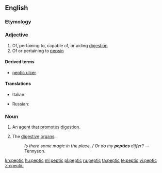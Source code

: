 ==English==

===Etymology===
{{etyl|la|en}} {{lena}} {{term|pepticus|lang=la}}

===Adjective===
{{en-adj}}

# Of, pertaining to, capable of, or aiding [[digestion]]
# Of or pertaining to [[pepsin]]

====Derived terms====
* [[peptic ulcer]]

====Translations====
{{trans-top|of, pertaining to digestion}}
* Italian: {{t-|it|peptico}}
{{trans-mid}}
* Russian: {{t+|ru|пищеварительный|tr=piščevarítelʹnyj|sc=Cyrl}}
{{trans-bottom}}

===Noun===
{{en-noun}}

# An [[agent]] that [[promote]]s [[digestion]].
# {{context|in the plural|lang=en}} The [[digestive]] [[organ]]s.
#: ''Is there some magic in the place, / Or do my '''peptics''' differ?'' &mdash; Tennyson.

[[kn:peptic]]
[[hu:peptic]]
[[ml:peptic]]
[[pl:peptic]]
[[ru:peptic]]
[[ta:peptic]]
[[te:peptic]]
[[vi:peptic]]
[[zh:peptic]]